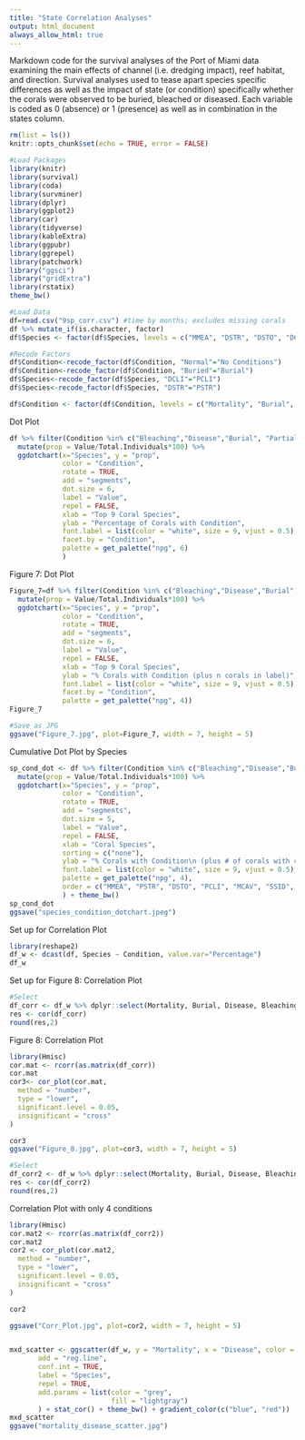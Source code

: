 ```yaml
---
title: "State Correlation Analyses"
output: html_document
always_allow_html: true
---
```


Markdown code for the survival analyses of the Port of Miami data examining the main effects of channel (i.e. dredging impact), reef habitat, and direction. Survival analyses used to tease apart species specific differences as well as the impact of state (or condition) specifically whether the corals were observed to be buried, bleached or diseased. Each variable is coded as 0 (absence) or 1 (presence) as well as in combination in the states column.

```r
rm(list = ls())
knitr::opts_chunk$set(echo = TRUE, error = FALSE)
```


```r
#Load Packages
library(knitr)
library(survival)
library(coda)
library(survminer)
library(dplyr)
library(ggplot2)
library(car)
library(tidyverse)
library(kableExtra)
library(ggpubr)
library(ggrepel)
library(patchwork)
library("ggsci")
library("gridExtra")
library(rstatix)
theme_bw()
```

```r
#Load Data
df=read.csv("9sp_corr.csv") #time by months; excludes missing corals
df %>% mutate_if(is.character, factor) 
df$Species <- factor(df$Species, levels = c("MMEA", "DSTR", "DSTO", "DCLI", "MCAV", "SSID", "SINT", "PAST", "SBOU"))

#Recode Factors
df$Condition<-recode_factor(df$Condition, "Normal"="No Conditions")
df$Condition<-recode_factor(df$Condition, "Buried"="Burial")
df$Species<-recode_factor(df$Species, "DCLI"="PCLI")
df$Species<-recode_factor(df$Species, "DSTR"="PSTR")

df$Condition <- factor(df$Condition, levels = c("Mortality", "Burial", "Bleaching", "Disease", "Partial Burial", "Partial Mortality", "No Conditions"))
```

Dot Plot
```r
df %>% filter(Condition %in% c("Bleaching","Disease","Burial", "Partial Burial","Partial Mortality","Mortality")) %>%
  mutate(prop = Value/Total.Individuals*100) %>%
  ggdotchart(x="Species", y = "prop",
             color = "Condition",
             rotate = TRUE,
             add = "segments",
             dot.size = 6,
             label = "Value",
             repel = FALSE,
             xlab = "Top 9 Coral Species",
             ylab = "Percentage of Corals with Condition",
             font.label = list(color = "white", size = 9, vjust = 0.5),
             facet.by = "Condition",
             palette = get_palette("npg", 6)
             )
```

Figure 7: Dot Plot
```r
Figure_7=df %>% filter(Condition %in% c("Bleaching","Disease","Burial","Mortality")) %>%
  mutate(prop = Value/Total.Individuals*100) %>%
  ggdotchart(x="Species", y = "prop",
             color = "Condition",
             rotate = TRUE,
             add = "segments",
             dot.size = 6,
             label = "Value",
             repel = FALSE,
             xlab = "Top 9 Coral Species",
             ylab = "% Corals with Condition (plus n corals in label)",
             font.label = list(color = "white", size = 9, vjust = 0.5),
             facet.by = "Condition",
             palette = get_palette("npg", 4))
Figure_7

#Save as JPG
ggsave("Figure_7.jpg", plot=Figure_7, width = 7, height = 5)
```

Cumulative Dot Plot by Species
```r
sp_cond_dot <- df %>% filter(Condition %in% c("Bleaching","Disease","Buried","Mortality")) %>%
  mutate(prop = Value/Total.Individuals*100) %>%
  ggdotchart(x="Species", y = "prop",
             color = "Condition",
             rotate = TRUE,
             add = "segments",
             dot.size = 5,
             label = "Value",
             repel = FALSE,
             xlab = "Coral Species",
             sorting = c("none"),
             ylab = "% Corals with Condition\n (plus # of corals with condition in circle) ",
             font.label = list(color = "white", size = 9, vjust = 0.5),
             palette = get_palette("npg", 4),
             order = c("MMEA", "PSTR", "DSTO", "PCLI", "MCAV", "SSID", "SINT", "PAST", "SBOU")
             ) + theme_bw()
sp_cond_dot
ggsave("species_condition_dotchart.jpeg")
```

Set up for Correlation Plot
```r
library(reshape2)
df_w <- dcast(df, Species ~ Condition, value.var="Percentage")
df_w
```
Set up for Figure 8: Correlation Plot
```r
#Select 
df_corr <- df_w %>% dplyr::select(Mortality, Burial, Disease, Bleaching, "No Conditions", "Partial Mortality")
res <- cor(df_corr)
round(res,2)
```
Figure 8: Correlation Plot
```r
library(Hmisc)
cor.mat <- rcorr(as.matrix(df_corr))
cor.mat
cor3<- cor_plot(cor.mat,
  method = "number",
  type = "lower",
  significant.level = 0.05,
  insignificant = "cross"
)

cor3
ggsave("Figure_8.jpg", plot=cor3, width = 7, height = 5)
```

```r
#Select 
df_corr2 <- df_w %>% dplyr::select(Mortality, Burial, Disease, Bleaching)
res <- cor(df_corr2)
round(res,2)
```
Correlation Plot with only 4 conditions
```r
library(Hmisc)
cor.mat2 <- rcorr(as.matrix(df_corr2))
cor.mat2
cor2 <- cor_plot(cor.mat2,
  method = "number",
  type = "lower",
  significant.level = 0.05,
  insignificant = "cross"
)

cor2

ggsave("Corr_Plot.jpg", plot=cor2, width = 7, height = 5)
```


```r

```


```r
mxd_scatter <- ggscatter(df_w, y = "Mortality", x = "Disease", color = "Mortality",
       add = "reg.line",
       conf.int = TRUE,
       label = "Species",
       repel = TRUE,
       add.params = list(color = "grey",
                         fill = "lightgray")
       ) + stat_cor() + theme_bw() + gradient_color(c("blue", "red"))
mxd_scatter
ggsave("mortality_disease_scatter.jpg")
```














